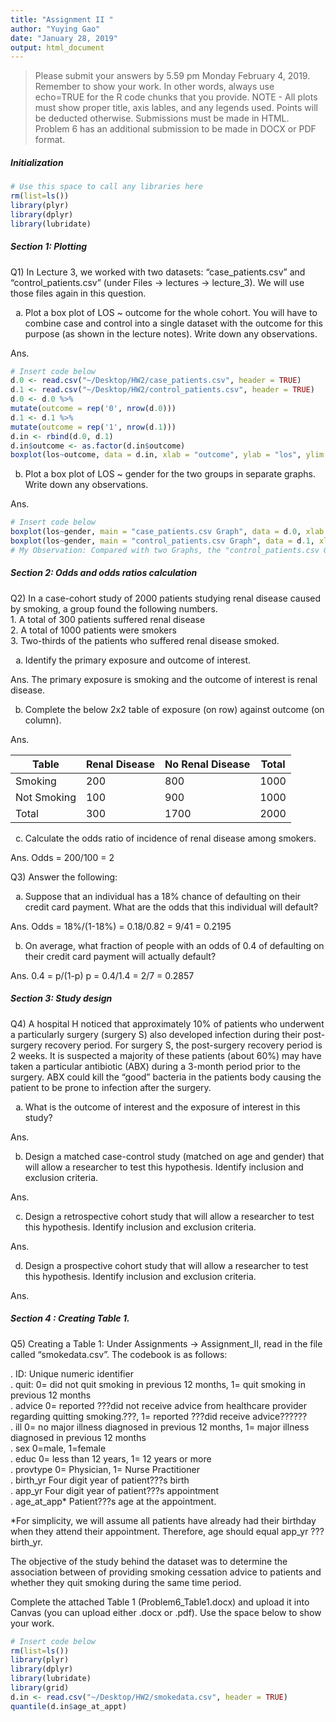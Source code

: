 ```yaml
---
title: "Assignment II "
author: "Yuying Gao"
date: "January 28, 2019"
output: html_document
---
```


> Please submit your answers by 5.59 pm Monday February 4, 2019.  Remember to show your work. In other words, always use echo=TRUE for the R code chunks that you provide. NOTE - All plots must show proper title, axis lables, and any legends used. Points will be deducted otherwise. Submissions must be made in HTML. Problem 6 has an additional submission to be made in DOCX or PDF format. 

##### Initialization
```r
# Use this space to call any libraries here
rm(list=ls())
library(plyr)
library(dplyr)
library(lubridate)

```

##### Section 1: Plotting
Q1) In Lecture 3, we worked with two datasets: "case_patients.csv" and "control_patients.csv" (under Files -> lectures -> lecture_3). We will use those files again in this question. 


a) Plot a box plot of LOS ~ outcome for the whole cohort. You will have to combine case and control into a single dataset with the outcome for this purpose (as shown in the lecture notes). Write down any observations.

Ans. 
```r
# Insert code below
d.0 <- read.csv("~/Desktop/HW2/case_patients.csv", header = TRUE)
d.1 <- read.csv("~/Desktop/HW2/control_patients.csv", header = TRUE)
d.0 <- d.0 %>%
mutate(outcome = rep('0', nrow(d.0)))
d.1 <- d.1 %>%
mutate(outcome = rep('1', nrow(d.1)))
d.in <- rbind(d.0, d.1)
d.in$outcome <- as.factor(d.in$outcome)
boxplot(los~outcome, data = d.in, xlab = "outcome", ylab = "los", ylim = c(0, 200))

```

b) Plot a box plot of LOS ~ gender for the two groups in separate graphs. Write down any observations. 

Ans. 
```r
# Insert code below
boxplot(los~gender, main = "case_patients.csv Graph", data = d.0, xlab = "Gender", ylab = "los", ylim = c(0, 150))
boxplot(los~gender, main = "control_patients.csv Graph", data = d.1, xlab = "Gender", ylab = "los", ylim = c(0, 150))
# My Observation: Compared with two Graphs, the "control_patients.csv Graph" in both female and male parts have samller IQR and more outliers.
```


##### Section 2: Odds and odds ratios calculation
Q2) In a case-cohort study of 2000 patients studying renal disease caused by smoking, a group found the following numbers.   
1. A total of 300 patients suffered renal disease  
2. A total of 1000 patients were smokers  
3. Two-thirds of the patients who suffered renal disease smoked.  


(a) Identify the primary exposure and outcome of interest.  

Ans. 
The primary exposure is smoking and the outcome of interest is renal disease.

(b) Complete the below 2x2 table of exposure (on row) against outcome (on column).  

Ans.

Table        | Renal Disease | No Renal Disease | Total
-------------|---------|-----------|--------------------
Smoking      |   200   |    800    | 1000
Not Smoking  |   100   |    900    | 1000
Total        |   300   |    1700   | 2000    

(c) Calculate the odds ratio of incidence of renal disease among smokers.

Ans. 
Odds = 200/100 = 2

Q3) Answer the following:   

(a) Suppose that an individual has a 18% chance of defaulting on their credit card payment. What are the odds that this individual will default?    

Ans. 
Odds = 18%/(1-18%) = 0.18/0.82 = 9/41 = 0.2195

(b) On average, what fraction of people with an odds of 0.4 of defaulting on their credit card payment will actually default?  

Ans.
0.4 = p/(1-p)
p = 0.4/1.4 = 2/7 = 0.2857

##### Section 3: Study design

Q4) A hospital H noticed that approximately 10% of patients who underwent a particularly surgery (surgery S) also developed infection during their post-surgery recovery period. For surgery S, the post-surgery recovery period is 2 weeks. It is suspected a majority of these patients (about 60%) may have taken a particular antibiotic (ABX) during a 3-month period prior to the surgery. ABX could kill the "good" bacteria in the patients body causing the patient to be prone to infection after the surgery.  

(a) What is the outcome of interest and the exposure of interest in this study?  

Ans.  

(b) Design a matched case-control study (matched on age and gender) that will allow a researcher to test this hypothesis. Identify inclusion and exclusion criteria.

Ans. 

(c) Design a retrospective cohort study that will allow a researcher to test this hypothesis. Identify inclusion and exclusion criteria. 

Ans. 

(d) Design a prospective cohort study that will allow a researcher to test this hypothesis. Identify inclusion and exclusion criteria.

Ans. 


##### Section 4 : Creating Table 1. 
Q5) Creating a Table 1: Under Assignments -> Assignment_II, read in the file called "smokedata.csv". The codebook is as follows:

. ID:	Unique numeric identifier     
. quit:	0= did not quit smoking in previous 12 months, 1= quit smoking in previous 12 months    
. advice	0= reported ???did not receive advice from healthcare provider regarding quitting smoking.???, 1= reported ???did receive advice??????      
. ill	0= no major illness diagnosed in previous 12 months, 1= major illness diagnosed in previous 12 months     
. sex	0=male, 1=female      
. educ	0= less than 12 years, 1= 12 years or more      
. provtype	0= Physician, 1= Nurse Practitioner     
. birth_yr	Four digit year of patient???s birth      
. app_yr	Four digit year of patient???s appointment        
. age_at_app*	Patient???s age at the appointment.

*For simplicity, we will assume all patients have already had their birthday when they attend their appointment. Therefore, age should equal app_yr ??? birth_yr.

The objective of the study behind the dataset was to determine the association between of providing smoking cessation advice to patients and whether they quit smoking during the same time period.

Complete the attached Table 1 (Problem6_Table1.docx) and upload it into Canvas (you can upload either .docx or .pdf). Use the space below to show your work.

```r
# Insert code below
rm(list=ls())
library(plyr)
library(dplyr)
library(lubridate)
library(grid)
d.in <- read.csv("~/Desktop/HW2/smokedata.csv", header = TRUE)
quantile(d.in$age_at_appt)

```
```r


```
